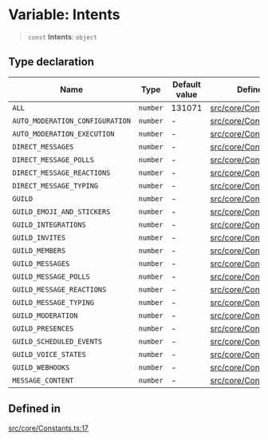 # Variable: Intents

> `const` **Intents**: `object`

## Type declaration

| Name | Type | Default value | Defined in |
| ------ | ------ | ------ | ------ |
| `ALL` | `number` | 131071 | [src/core/Constants.ts:39](https://github.com/justheimsk/cordium.js/blob/1bf2a638b90afa5ef4b22005e7b70c138a2c2b3e/src/core/Constants.ts#L39) |
| `AUTO_MODERATION_CONFIGURATION` | `number` | - | [src/core/Constants.ts:35](https://github.com/justheimsk/cordium.js/blob/1bf2a638b90afa5ef4b22005e7b70c138a2c2b3e/src/core/Constants.ts#L35) |
| `AUTO_MODERATION_EXECUTION` | `number` | - | [src/core/Constants.ts:36](https://github.com/justheimsk/cordium.js/blob/1bf2a638b90afa5ef4b22005e7b70c138a2c2b3e/src/core/Constants.ts#L36) |
| `DIRECT_MESSAGES` | `number` | - | [src/core/Constants.ts:30](https://github.com/justheimsk/cordium.js/blob/1bf2a638b90afa5ef4b22005e7b70c138a2c2b3e/src/core/Constants.ts#L30) |
| `DIRECT_MESSAGE_POLLS` | `number` | - | [src/core/Constants.ts:38](https://github.com/justheimsk/cordium.js/blob/1bf2a638b90afa5ef4b22005e7b70c138a2c2b3e/src/core/Constants.ts#L38) |
| `DIRECT_MESSAGE_REACTIONS` | `number` | - | [src/core/Constants.ts:31](https://github.com/justheimsk/cordium.js/blob/1bf2a638b90afa5ef4b22005e7b70c138a2c2b3e/src/core/Constants.ts#L31) |
| `DIRECT_MESSAGE_TYPING` | `number` | - | [src/core/Constants.ts:32](https://github.com/justheimsk/cordium.js/blob/1bf2a638b90afa5ef4b22005e7b70c138a2c2b3e/src/core/Constants.ts#L32) |
| `GUILD` | `number` | - | [src/core/Constants.ts:18](https://github.com/justheimsk/cordium.js/blob/1bf2a638b90afa5ef4b22005e7b70c138a2c2b3e/src/core/Constants.ts#L18) |
| `GUILD_EMOJI_AND_STICKERS` | `number` | - | [src/core/Constants.ts:21](https://github.com/justheimsk/cordium.js/blob/1bf2a638b90afa5ef4b22005e7b70c138a2c2b3e/src/core/Constants.ts#L21) |
| `GUILD_INTEGRATIONS` | `number` | - | [src/core/Constants.ts:22](https://github.com/justheimsk/cordium.js/blob/1bf2a638b90afa5ef4b22005e7b70c138a2c2b3e/src/core/Constants.ts#L22) |
| `GUILD_INVITES` | `number` | - | [src/core/Constants.ts:24](https://github.com/justheimsk/cordium.js/blob/1bf2a638b90afa5ef4b22005e7b70c138a2c2b3e/src/core/Constants.ts#L24) |
| `GUILD_MEMBERS` | `number` | - | [src/core/Constants.ts:19](https://github.com/justheimsk/cordium.js/blob/1bf2a638b90afa5ef4b22005e7b70c138a2c2b3e/src/core/Constants.ts#L19) |
| `GUILD_MESSAGES` | `number` | - | [src/core/Constants.ts:27](https://github.com/justheimsk/cordium.js/blob/1bf2a638b90afa5ef4b22005e7b70c138a2c2b3e/src/core/Constants.ts#L27) |
| `GUILD_MESSAGE_POLLS` | `number` | - | [src/core/Constants.ts:37](https://github.com/justheimsk/cordium.js/blob/1bf2a638b90afa5ef4b22005e7b70c138a2c2b3e/src/core/Constants.ts#L37) |
| `GUILD_MESSAGE_REACTIONS` | `number` | - | [src/core/Constants.ts:28](https://github.com/justheimsk/cordium.js/blob/1bf2a638b90afa5ef4b22005e7b70c138a2c2b3e/src/core/Constants.ts#L28) |
| `GUILD_MESSAGE_TYPING` | `number` | - | [src/core/Constants.ts:29](https://github.com/justheimsk/cordium.js/blob/1bf2a638b90afa5ef4b22005e7b70c138a2c2b3e/src/core/Constants.ts#L29) |
| `GUILD_MODERATION` | `number` | - | [src/core/Constants.ts:20](https://github.com/justheimsk/cordium.js/blob/1bf2a638b90afa5ef4b22005e7b70c138a2c2b3e/src/core/Constants.ts#L20) |
| `GUILD_PRESENCES` | `number` | - | [src/core/Constants.ts:26](https://github.com/justheimsk/cordium.js/blob/1bf2a638b90afa5ef4b22005e7b70c138a2c2b3e/src/core/Constants.ts#L26) |
| `GUILD_SCHEDULED_EVENTS` | `number` | - | [src/core/Constants.ts:34](https://github.com/justheimsk/cordium.js/blob/1bf2a638b90afa5ef4b22005e7b70c138a2c2b3e/src/core/Constants.ts#L34) |
| `GUILD_VOICE_STATES` | `number` | - | [src/core/Constants.ts:25](https://github.com/justheimsk/cordium.js/blob/1bf2a638b90afa5ef4b22005e7b70c138a2c2b3e/src/core/Constants.ts#L25) |
| `GUILD_WEBHOOKS` | `number` | - | [src/core/Constants.ts:23](https://github.com/justheimsk/cordium.js/blob/1bf2a638b90afa5ef4b22005e7b70c138a2c2b3e/src/core/Constants.ts#L23) |
| `MESSAGE_CONTENT` | `number` | - | [src/core/Constants.ts:33](https://github.com/justheimsk/cordium.js/blob/1bf2a638b90afa5ef4b22005e7b70c138a2c2b3e/src/core/Constants.ts#L33) |

## Defined in

[src/core/Constants.ts:17](https://github.com/justheimsk/cordium.js/blob/1bf2a638b90afa5ef4b22005e7b70c138a2c2b3e/src/core/Constants.ts#L17)
